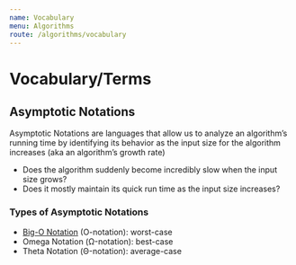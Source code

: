 ```yaml
---
name: Vocabulary
menu: Algorithms
route: /algorithms/vocabulary
---
```


# Vocabulary/Terms

## Asymptotic Notations

Asymptotic Notations are languages that allow us to analyze an algorithm’s running time by identifying its behavior as the input size for the algorithm increases (aka an algorithm’s growth rate)

- Does the algorithm suddenly become incredibly slow when the input size grows?
- Does it mostly maintain its quick run time as the input size increases?

### Types of Asymptotic Notations

- [Big-O Notation](/algorithms/bigo) (O-notation): worst-case
- Omega Notation (Ω-notation): best-case
- Theta Notation (Θ-notation): average-case
